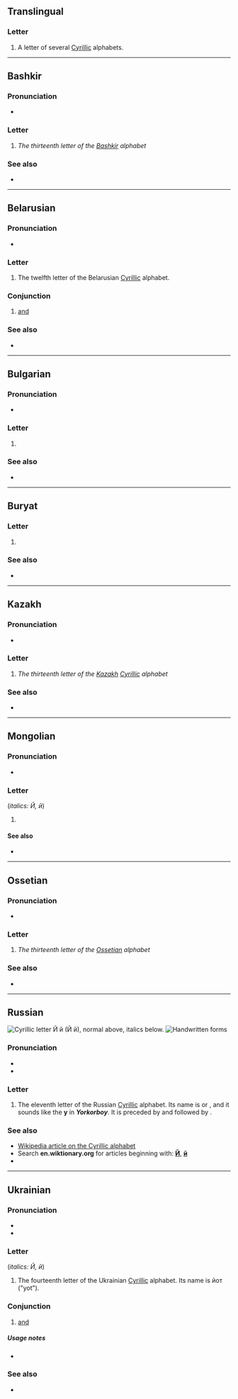 {{also|Appendix:Variations of "i"}}
{{character info}}

==Translingual==

===Letter===
{{mul-letter|sc=Cyrl|upper=Й|lower=й}}

# A letter of several [[Cyrillic]] alphabets.

----

==Bashkir==

===Pronunciation===
* {{qualifier|phoneme}} {{IPA|ba|/j/}}

===Letter===
{{head|ba|letter|sc=Cyrl|upper case|Й}}

# ''The thirteenth letter of the [[Bashkir]] alphabet''

===See also===
* {{list:Cyrillic script letters/ba}}

----

==Belarusian==

===Pronunciation===
* {{qualifier|phoneme}} {{IPA|be|/j/}}

===Letter===
{{head|be|letter|lower case||upper case|Й}}

# The twelfth letter of the Belarusian [[Cyrillic]] alphabet.

===Conjunction===
{{head|be|conjunction}}

# [[and]]

===See also===
* {{list:Cyrillic script letters/be}}

----

==Bulgarian==

===Pronunciation===
* {{qualifier|phoneme}} {{bg-IPA|й}}

===Letter===
{{head|bg|letter|upper case|Й}}

# {{Cyrl-def|bg|letter|10}}

===See also===
* {{list:Cyrillic script letters/bg}}

----

==Buryat==

===Letter===
{{head|bua|letter|lower case||upper case|Й}}

# {{Cyrl-def|bua|letter|11}}

===See also===
* {{list:Cyrillic script letters/bua}}

----

==Kazakh==
{{kk-regional|й|ي}}

===Pronunciation===
* {{qualifier|phoneme}} {{IPA|kk|/j/}}

===Letter===
{{head|kk|letter|sc=Cyrl|lower case||upper case|Й}}

# ''The thirteenth letter of the [[Kazakh]] [[Cyrillic]] alphabet''

===See also===
* {{list:Cyrillic script letters/kk}}

----

==Mongolian==

===Pronunciation===
* {{IPA|mn|/i/}}

===Letter===
{{head|mn|letter|lower case||upper case|Й}} (''italics: Й, й'')

# {{Cyrl-def|mn|letter|11}}

====See also====
* {{list:Cyrillic script letters/mn}}

----

==Ossetian==

===Pronunciation===
* {{qualifier|phoneme}} {{IPA|os|/j/}}

===Letter===
{{head|os|letter|sc=Cyrl|upper case|Й}}

# ''The thirteenth letter of the [[Ossetian]] alphabet''

===See also===
* {{list:Cyrillic script letters/os}}

----

==Russian==
[[File:Cyrillic J.png|thumb|right|Cyrillic letter '''Й й'''<br/>
(''Й й''), normal above, italics below.]]
[[File:11-Russian alphabet-Й й.svg|thumb|Handwritten forms]]

===Pronunciation===
* {{ru-IPA}}
* {{audio|ru|Ru-{{PAGENAME}}.ogg|Audio}}

===Letter===
{{head|ru|letter|lower case||upper case|Й}}

# The eleventh letter of the Russian [[Cyrillic]] alphabet. Its name is {{l|ru|и́ кра́ткое||short i}} or {{l|ru|ий}}, and it sounds like the '''y''' in '''''Y'''ork'' or ''bo'''y'''''. It is preceded by {{l|ru|и|И}} and followed by {{l|ru|к|К}}.

===See also===
* [[w:Cyrillic alphabet|Wikipedia article on the Cyrillic alphabet]]
* Search '''en.wiktionary.org''' for articles beginning with: '''[http://en.wiktionary.org/w/index.php?title=Special%3AAllpages&from=%D0%99&namespace=0 Й]''', '''[http://en.wiktionary.org/w/index.php?title=Special%3AAllpages&from=%D0%B9&namespace=0 й]'''
* {{list:Cyrillic script letters/ru}}

{{topics|ru|Letter names}}

----

==Ukrainian==

===Pronunciation===
* {{uk-IPA|й}}
* {{audio|uk|Uk-{{PAGENAME}}.ogg|Audio}}

===Letter===
{{head|uk|letter|lower case||upper case|Й}} (''italics: Й, й'')

# The fourteenth letter of the Ukrainian [[Cyrillic]] alphabet. Its name is йот ("yot").

===Conjunction===
{{head|uk|conjunction}}

# [[and]]

=====Usage notes=====
* {{Template:U:uk:і-й|й}}

===See also===
* {{list:Cyrillic script letters/uk}}